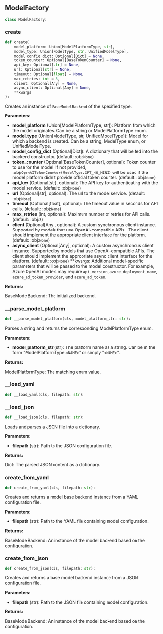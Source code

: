 <a id="camel.models.model_factory"></a>

<a id="camel.models.model_factory.ModelFactory"></a>

## ModelFactory

```python
class ModelFactory:
```

<a id="camel.models.model_factory.ModelFactory.create"></a>

### create

```python
def create(
    model_platform: Union[ModelPlatformType, str],
    model_type: Union[ModelType, str, UnifiedModelType],
    model_config_dict: Optional[Dict] = None,
    token_counter: Optional[BaseTokenCounter] = None,
    api_key: Optional[str] = None,
    url: Optional[str] = None,
    timeout: Optional[float] = None,
    max_retries: int = 3,
    client: Optional[Any] = None,
    async_client: Optional[Any] = None,
    **kwargs
):
```

Creates an instance of `BaseModelBackend` of the specified type.

**Parameters:**

- **model_platform** (Union[ModelPlatformType, str]): Platform from which the model originates. Can be a string or ModelPlatformType enum.
- **model_type** (Union[ModelType, str, UnifiedModelType]): Model for which a backend is created. Can be a string, ModelType enum, or UnifiedModelType.
- **model_config_dict** (Optional[Dict]): A dictionary that will be fed into the backend constructor. (default: :obj:`None`)
- **token_counter** (Optional[BaseTokenCounter], optional): Token counter to use for the model. If not provided, :obj:`OpenAITokenCounter(ModelType.GPT_4O_MINI)` will be used if the model platform didn't provide official token counter. (default: :obj:`None`)
- **api_key** (Optional[str], optional): The API key for authenticating with the model service. (default: :obj:`None`)
- **url** (Optional[str], optional): The url to the model service. (default: :obj:`None`)
- **timeout** (Optional[float], optional): The timeout value in seconds for API calls. (default: :obj:`None`)
- **max_retries** (int, optional): Maximum number of retries for API calls. (default: :obj:`3`)
- **client** (Optional[Any], optional): A custom synchronous client instance. Supported by models that use OpenAI-compatible APIs . The client should implement the appropriate client interface for the platform. (default: :obj:`None`)
- **async_client** (Optional[Any], optional): A custom asynchronous client instance. Supported by models that use OpenAI-compatible APIs. The client should implement the appropriate async client interface for the platform. (default: :obj:`None`) **kwargs: Additional model-specific parameters that will be passed to the model constructor. For example, Azure OpenAI models may require `api_version`, `azure_deployment_name`, `azure_ad_token_provider`, and `azure_ad_token`.

**Returns:**

  BaseModelBackend: The initialized backend.

<a id="camel.models.model_factory.ModelFactory.__parse_model_platform"></a>

### __parse_model_platform

```python
def __parse_model_platform(cls, model_platform_str: str):
```

Parses a string and returns the corresponding ModelPlatformType
enum.

**Parameters:**

- **model_platform_str** (str): The platform name as a string. Can be in the form "ModelPlatformType.`<NAME>`" or simply "`<NAME>`".

**Returns:**

  ModelPlatformType: The matching enum value.

<a id="camel.models.model_factory.ModelFactory.__load_yaml"></a>

### __load_yaml

```python
def __load_yaml(cls, filepath: str):
```

<a id="camel.models.model_factory.ModelFactory.__load_json"></a>

### __load_json

```python
def __load_json(cls, filepath: str):
```

Loads and parses a JSON file into a dictionary.

**Parameters:**

- **filepath** (str): Path to the JSON configuration file.

**Returns:**

  Dict: The parsed JSON content as a dictionary.

<a id="camel.models.model_factory.ModelFactory.create_from_yaml"></a>

### create_from_yaml

```python
def create_from_yaml(cls, filepath: str):
```

Creates and returns a model base backend instance
from a YAML configuration file.

**Parameters:**

- **filepath** (str): Path to the YAML file containing model configuration.

**Returns:**

  BaseModelBackend: An instance of the model backend based on the
configuration.

<a id="camel.models.model_factory.ModelFactory.create_from_json"></a>

### create_from_json

```python
def create_from_json(cls, filepath: str):
```

Creates and returns a base model backend instance
from a JSON configuration file.

**Parameters:**

- **filepath** (str): Path to the JSON file containing model configuration.

**Returns:**

  BaseModelBackend: An instance of the model backend based on the
configuration.
